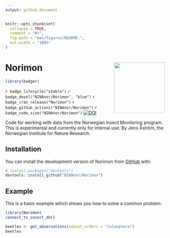```yaml
---
output: github_document
---
```


<!-- README.md is generated from README.Rmd. Please edit that file -->

```r
knitr::opts_chunk$set(
  collapse = TRUE,
  comment = "#>",
  fig.path = "man/figures/README-",
  out.width = "100%"
)
```

# Norimon <img src="https://github.com/NINAnor/Norimon/blob/main/inst/figures/Norimon.png" align="right" width="160px"/>

<!-- badges: start -->
```r
library(badger)
```
`r badge_lifecycle("stable")` 
`r badge_devel("NINAnor/Norimon", "blue")`
`r badge_cran_release("Norimon")`
`r badge_github_actions("NINAnor/Norimon")` 
`r badge_code_size("NINAnor/Norimon")`
[![DOI](https://zenodo.org/badge/DOI/10.5281/zenodo.16947369.svg)](https://doi.org/10.5281/zenodo.16947369)
<!-- badges: end -->

Code for working with data from the Norwegian Insect Monitoring program. This is experimental and currently only for internal use. By Jens Åström, the Norwegian Institute for Nature Research.

## Installation

You can install the development version of Norimon from [GitHub](https://github.com/) with:

``` r
# install.packages("devtools")
devtools::install_github("NINAnor/Norimon")
```

## Example

This is a basic example which shows you how to solve a common problem:

```r
library(Norimon)
connect_to_insect_db()
```


```r
beetles <- get_observations(subset_orders = "Coleoptera")
beetles
```

